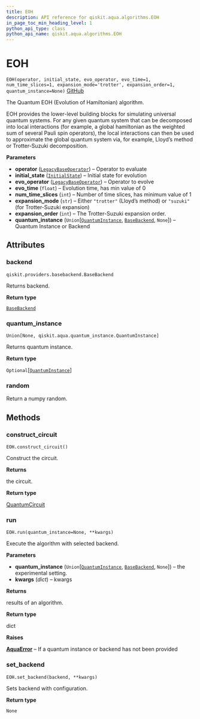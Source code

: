 ```yaml
---
title: EOH
description: API reference for qiskit.aqua.algorithms.EOH
in_page_toc_min_heading_level: 1
python_api_type: class
python_api_name: qiskit.aqua.algorithms.EOH
---
```


# EOH

<span id="qiskit.aqua.algorithms.EOH" />

`EOH(operator, initial_state, evo_operator, evo_time=1, num_time_slices=1, expansion_mode='trotter', expansion_order=1, quantum_instance=None)` [GitHub](https://github.com/qiskit-community/qiskit-aqua/tree/stable/0.7/qiskit/aqua/algorithms/education/eoh.py "view source code")

The Quantum EOH (Evolution of Hamiltonian) algorithm.

EOH provides the lower-level building blocks for simulating universal quantum systems. For any given quantum system that can be decomposed into local interactions (for example, a global hamiltonian as the weighted sum of several Pauli spin operators), the local interactions can then be used to approximate the global quantum system via, for example, Lloyd’s method or Trotter-Suzuki decomposition.

**Parameters**

*   **operator** ([`LegacyBaseOperator`](qiskit.aqua.operators.legacy.LegacyBaseOperator "qiskit.aqua.operators.legacy.base_operator.LegacyBaseOperator")) – Operator to evaluate
*   **initial\_state** ([`InitialState`](qiskit.aqua.components.initial_states.InitialState "qiskit.aqua.components.initial_states.initial_state.InitialState")) – Initial state for evolution
*   **evo\_operator** ([`LegacyBaseOperator`](qiskit.aqua.operators.legacy.LegacyBaseOperator "qiskit.aqua.operators.legacy.base_operator.LegacyBaseOperator")) – Operator to evolve
*   **evo\_time** (`float`) – Evolution time, has min value of 0
*   **num\_time\_slices** (`int`) – Number of time slices, has minimum value of 1
*   **expansion\_mode** (`str`) – Either `"trotter"` (Lloyd’s method) or `"suzuki"` (for Trotter-Suzuki expansion)
*   **expansion\_order** (`int`) – The Trotter-Suzuki expansion order.
*   **quantum\_instance** (`Union`\[[`QuantumInstance`](qiskit.aqua.QuantumInstance "qiskit.aqua.quantum_instance.QuantumInstance"), [`BaseBackend`](qiskit.providers.BaseBackend "qiskit.providers.basebackend.BaseBackend"), `None`]) – Quantum Instance or Backend

## Attributes

### backend

<span id="qiskit.aqua.algorithms.EOH.backend" />

`qiskit.providers.basebackend.BaseBackend`

Returns backend.

**Return type**

[`BaseBackend`](qiskit.providers.BaseBackend "qiskit.providers.basebackend.BaseBackend")

### quantum\_instance

<span id="qiskit.aqua.algorithms.EOH.quantum_instance" />

`Union[None, qiskit.aqua.quantum_instance.QuantumInstance]`

Returns quantum instance.

**Return type**

`Optional`\[[`QuantumInstance`](qiskit.aqua.QuantumInstance "qiskit.aqua.quantum_instance.QuantumInstance")]

### random

Return a numpy random.

## Methods

### construct\_circuit

<span id="qiskit.aqua.algorithms.EOH.construct_circuit" />

`EOH.construct_circuit()`

Construct the circuit.

**Returns**

the circuit.

**Return type**

[QuantumCircuit](qiskit.circuit.QuantumCircuit "qiskit.circuit.QuantumCircuit")

### run

<span id="qiskit.aqua.algorithms.EOH.run" />

`EOH.run(quantum_instance=None, **kwargs)`

Execute the algorithm with selected backend.

**Parameters**

*   **quantum\_instance** (`Union`\[[`QuantumInstance`](qiskit.aqua.QuantumInstance "qiskit.aqua.quantum_instance.QuantumInstance"), [`BaseBackend`](qiskit.providers.BaseBackend "qiskit.providers.basebackend.BaseBackend"), `None`]) – the experimental setting.
*   **kwargs** (*dict*) – kwargs

**Returns**

results of an algorithm.

**Return type**

dict

**Raises**

[**AquaError**](qiskit.aqua.AquaError "qiskit.aqua.AquaError") – If a quantum instance or backend has not been provided

### set\_backend

<span id="qiskit.aqua.algorithms.EOH.set_backend" />

`EOH.set_backend(backend, **kwargs)`

Sets backend with configuration.

**Return type**

`None`

